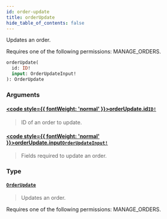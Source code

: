 ```yaml
---
id: order-update
title: orderUpdate
hide_table_of_contents: false
---
```








Updates an order. 

Requires one of the following permissions: MANAGE_ORDERS.

```graphql
orderUpdate(
  id: ID!
  input: OrderUpdateInput!
): OrderUpdate
```


### Arguments

#### [<code style={{ fontWeight: 'normal' }}>orderUpdate.<b>id</b></code>](#)<Bullet />[`ID!`](../../../developer/api-reference/scalars/id) <Badge class="secondary" text="non-null"/> <Badge class="secondary" text="scalar"/>
> ID of an order to update.
> 

#### [<code style={{ fontWeight: 'normal' }}>orderUpdate.<b>input</b></code>](#)<Bullet />[`OrderUpdateInput!`](../../../developer/api-reference/inputs/order-update-input) <Badge class="secondary" text="non-null"/> <Badge class="secondary" text="input"/>
> Fields required to update an order.
> 

### Type

#### [`OrderUpdate`](../../../developer/api-reference/objects/order-update) <Badge class="secondary" text="object"/>
> Updates an order. 

Requires one of the following permissions: MANAGE_ORDERS.
> 





